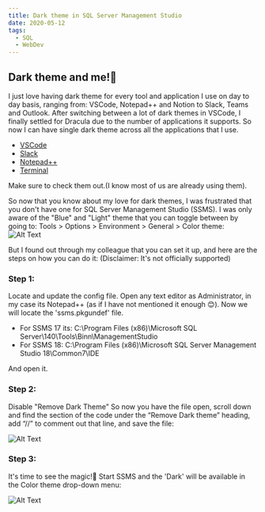 ```yaml
---
title: Dark theme in SQL Server Management Studio
date: 2020-05-12
tags:
  - SQL
  - WebDev
---
```


## Dark theme and me!🖤

I just love having dark theme for every tool and application I use on day to day basis, ranging from: VSCode, Notepad++ and Notion to Slack, Teams and Outlook.
After switching between a lot of dark themes in VSCode, I finally settled for Dracula due to the number of applications it supports. So now I can have single dark theme across all the applications that I use.
- [VSCode](https://draculatheme.com/visual-studio-code/)
- [Slack](https://draculatheme.com/slack/)
- [Notepad++](https://draculatheme.com/notepad-plus-plus/)
- [Terminal](https://draculatheme.com/terminal/)

Make sure to check them out.(I know most of us are already using them).

So now that you know about my love for dark themes, I was frustrated that you don't have one for SQL Server Management Studio (SSMS).
I was only aware of the "Blue" and "Light" theme that you can toggle between by going to: Tools > Options > Environment > General > Color theme:
![Alt Text](https://dev-to-uploads.s3.amazonaws.com/i/brk4kxgkoumixkx1yqc5.png)


But I found out through my colleague that you can set it up, and here are the steps on how you can do it:
(Disclaimer: It's not officially supported)

### Step 1:
Locate and update the config file.
Open any text editor as Administrator, in my case its Notepad++ (as if I have not mentioned it enough 😊). Now we will locate the 'ssms.pkgundef' file.
- For SSMS 17 its: C:\Program Files (x86)\Microsoft SQL Server\140\Tools\Binn\ManagementStudio
- For SSMS 18: C:\Program Files (x86)\Microsoft SQL Server Management Studio 18\Common7\IDE

And open it.

### Step 2:
Disable "Remove Dark Theme"
So now you have the file open, scroll down and find the section of the code under the “Remove Dark theme” heading, add “//” to comment out that line, and save the file:

![Alt Text](https://dev-to-uploads.s3.amazonaws.com/i/kjo5wp5hh0s2vogaq2jy.png)

### Step 3:
It's time to see the magic!🖤
Start SSMS and the 'Dark' will be available in the Color theme drop-down menu:

![Alt Text](https://dev-to-uploads.s3.amazonaws.com/i/5tf3f8gcab6wvfb86zxa.png)
